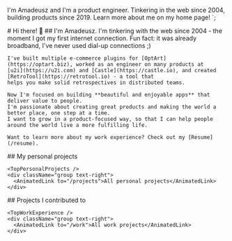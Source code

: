 

  I'm Amadeusz and I'm a product engineer.
  Tinkering in the web since 2004, building products since 2019.
  Learn more about me on my home page!
`;

<Hero>
  <HeroHeader>
    # Hi there! 👋
    ## I'm Amadeusz.
  </HeroHeader>
  <HeroBody>
    I'm tinkering with the web since 2004 - the moment I got my first internet connection. Fun fact: it was already
    broadband, I've never used dial-up connections ;)

    I've built multiple e-commerce plugins for [OptArt](https://optart.biz), worked as an engineer on many products at
    [u2i](https://u2i.com) and [Castle](https://castle.io), and created [RetroTool](https://retrotool.io) - a tool that
    helps you make solid retrospectives in distributed teams.

    Now I'm focused on building **beautiful and enjoyable apps** that deliver value to people.
    I'm passionate about creating great products and making the world a better place, one step at a time.
    I want to grow in a product-focused way, so that I can help people around the world live a more fulfilling life.

    Want to learn more about my work experience? Check out my [Resume](/resume).
  </HeroBody>
</Hero>
<HeroImage />
<Columns>
  <Column>
    ## My personal projects

    <TopPersonalProjects />
    <div className="group text-right">
      <AnimatedLink to="/projects">All personal projects</AnimatedLink>
    </div>
  </Column>
  <Column>
    ## Projects <span className="text-nowrap">I contributed to</span>

    <TopWorkExperience />
    <div className="group text-right">
      <AnimatedLink to="/work">All work projects</AnimatedLink>
    </div>
  </Column>
</Columns>
